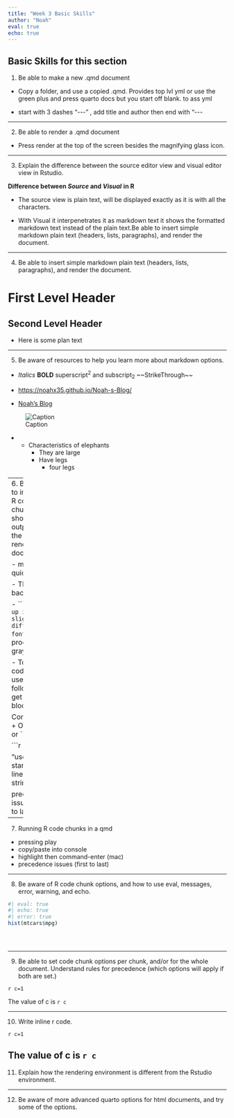 ```yaml
---
title: "Week 3 Basic Skills"
author: "Noah"
eval: true
echo: true
---
```


 **Basic Skills for this section**
-----

1.  Be able to make a new .qmd document

-   Copy a folder, and use a copied .qmd. Provides top lvl yml or use the green plus and press quarto docs but you start off blank. to ass yml

-   start with 3 dashes "\-\--" , add title and author then end with "\-\--

-----

2.  Be able to render a .qmd document

-   Press render at the top of the screen besides the magnifying glass icon.

----

3.  Explain the difference between the source editor view and visual editor view in Rstudio.

**Difference between *Source* and *Visual*** **in R**

-   The source view is plain text, will be displayed exactly as it is with all the characters.

-   With Visual it interpenetrates it as markdown text it shows the formatted markdown text instead of the plain text.Be able to insert simple markdown plain text (headers, lists, paragraphs), and render the document.

-----

4.  Be able to insert simple markdown plain text (headers, lists, paragraphs), and render the document.

# First Level Header

## Second Level Header

-   Here is some plan text

----

5.  Be aware of resources to help you learn more about markdown options.

-   *Italics*  **BOLD**  superscript^2^ and subscript~2~ \~\~StrikeThrough\~\~

-   <https://noahx35.github.io/Noah-s-Blog/>

-   [Noah's Blog](https://noahx35.github.io/Noah-s-Blog/)

![Caption](elephant.png)

-   * Characteristics of elephants
      + They are large
      + Have legs
          - four legs

----
6.  Be able to insert an R code chunk, and show the output in the rendered document.
```r
1+1
```

-   macro for quick insert

-   Three back ticks

-   \`\`\``Shows up in a slightly different font`\`\`\` produces a gray square

-   To get a code block use the following to get a code block:

Command + Option + i or \`\`\``r`\`\`\`

```r

1+1

"use /n to start a new line in a string"
```

precedence issues (first to last)

----

7.  Running R code chunks in a qmd
  -   pressing play
  -   copy/paste into console
  -   highlight then command-enter (mac)
  -   precedence issues (first to last)

----

8.  Be aware of R code chunk options, and how to use eval, messages, error, warning, and echo.
```r

#| eval: true
#| echo: true
#| error: true
hist(mtcars$mpg)





```

----

9.  Be able to set code chunk options per chunk, and/or for the whole document. Understand rules for precedence (which options will apply if both are set.)

`r c=1`

The value of c is `r c `



----

10. Write inline r code.

`r c=1`

The value of c is `r c `
----

11. Explain how the rendering environment is different from the Rstudio environment.

----

12. Be aware of more advanced quarto options for html documents, and try some of the options.
